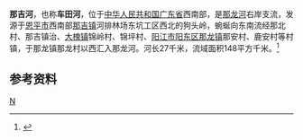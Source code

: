 '''那吉河'''，也称'''车田河'''，位于[[中华人民共和国|中华人民共和国]][[广东省|广东省]]西南部，是[[那龙河|那龙河]]右岸支流，发源于[[恩平市|恩平市]]西南部[[那吉镇_(恩平市)|那吉镇]]河排林场东坑工区西北的狗头岭，蜿蜒向东南流经那北村、那吉镇治、[[大槐镇|大槐镇]]锦岭村、锦坪村、[[阳江市|阳江市]][[阳东区|阳东区]][[那龙镇|那龙镇]]那安村、鹿安村等村镇，于那龙镇那龙村以西汇入那龙河。河长27千米，流域面积148平方千米。<ref name="中国河湖大典">{{cite book |author=《[[中国河湖大典|中国河湖大典]]》编纂委员会 |title=《中国河湖大典·珠江卷》 |year=2013年1月 |publisher=中国水利水电出版社 |location=北京 |pages=367页|isbn= 978-7-5170-0561-2 }}</ref>
==参考资料==
{{reflist}}

[[category:广东河流|N]]